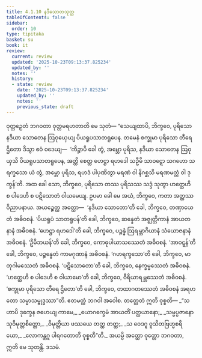 ```yaml
---
title: 4.1.10 နဒီသောတသုတ္တ
tableOfContents: false
sidebar:
  order: 10
type: tipitaka
basket: su
book: it
review:
  current: review
  updated: '2025-10-23T09:13:37.825234'
  updated_by: ''
  notes: ''
  history:
  - state: review
    date: '2025-10-23T09:13:37.825234'
    updated_by: ''
    notes: ''
    previous_state: draft
---
```



<ReviewStatus review={frontmatter.review} showDetails={true} />

<HypothesisAnnotation frontmatter={frontmatter} />

<DynamicBreadcrumb />

<Division number="109" book="it" e="ch" v="18" p="271">

<Paragraph number="792" book="it">
ဝုတ္တဉှေတံ ဘဂဝတာ ဝုတ္တမရဟတာတိ မေ သုတံ—
</Paragraph>

<Paragraph number="793" book="it">
“သေယျထာပိ, ဘိက္ခဝေ, ပုရိသော နဒိယာ သောတေန ဩဝုယှေယျ ပိယရူပသာတရူပေန. တမေနံ စက္ခုမာ ပုရိသော တီရေ ဌိတော ဒိသွာ ဧဝံ ဝဒေယျ—  ‘ကိဉ္စာပိ ခေါ တွံ, အမ္ဘော ပုရိသ, နဒိယာ သောတေန ဩဝုယှသိ ပိယရူပသာတရူပေန, အတ္ထိ စေတ္ထ ဟေဋ္ဌာ ရဟဒေါ သဦမိ သာဝဋ္ဋော သဂဟော သရက္ခသော ယံ တွံ, အမ္ဘော ပုရိသ, ရဟဒံ ပါပုဏိတွာ မရဏံ ဝါ နိဂစ္ဆသိ မရဏမတ္တံ ဝါ ဒုက္ခန်’တိ. အထ ခေါ သော, ဘိက္ခဝေ, ပုရိသော တဿ ပုရိသဿ သဒ္ဒံ သုတွာ ဟတ္ထေဟိ စ ပါဒေဟိ စ ပဋိသောတံ ဝါယမေယျ.
</Paragraph>

<Paragraph number="794" book="it">
ဥပမာ ခေါ မေ အယံ, ဘိက္ခဝေ, ကတာ အတ္ထဿ ဝိညာပနာယ. အယဉ္စေတ္ထ အတ္ထော—  ‘နဒိယာ သောတော’တိ ခေါ, ဘိက္ခဝေ, တဏှာယေတံ အဓိဝစနံ.
</Paragraph>

<Paragraph number="795" book="it">
‘ပိယရူပံ သာတရူပန်’တိ ခေါ, ဘိက္ခဝေ, ဆန္နေတံ အဇ္ဈတ္တိကာနံ အာယတနာနံ အဓိဝစနံ.
</Paragraph>

<Paragraph number="796" book="it">
‘ဟေဋ္ဌာ ရဟဒေါ’တိ ခေါ, ဘိက္ခဝေ, ပဉ္စန္နံ ဩရမ္ဘာဂိယာနံ သံယောဇနာနံ အဓိဝစနံ.
</Paragraph>

<Paragraph number="797" book="it">
‘ဦမိဘယန်’တိ ခေါ, ဘိက္ခဝေ, ကောဓုပါယာသဿေတံ အဓိဝစနံ.
</Paragraph>

<Paragraph number="798" book="it">
‘အာဝဋ္ဋန်’တိ ခေါ, ဘိက္ခဝေ, ပဉ္စန္နေတံ ကာမဂုဏာနံ အဓိဝစနံ.
</Paragraph>

<Paragraph number="799" book="it">
‘ဂဟရက္ခသော’တိ ခေါ, ဘိက္ခဝေ, မာတုဂါမဿေတံ အဓိဝစနံ.
</Paragraph>

<Paragraph number="800" book="it">
‘ပဋိသောတော’တိ ခေါ, ဘိက္ခဝေ, နေက္ခမ္မဿေတံ အဓိဝစနံ.
</Paragraph>

<Paragraph number="801" book="it">
‘ဟတ္ထေဟိ စ ပါဒေဟိ စ ဝါယာမော’တိ ခေါ, ဘိက္ခဝေ, ဝီရိယာရမ္ဘဿေတံ အဓိဝစနံ.
</Paragraph>

<Paragraph number="802" book="it">
‘စက္ခုမာ ပုရိသော တီရေ ဌိတော’တိ ခေါ, ဘိက္ခဝေ, တထာဂတဿေတံ အဓိဝစနံ အရဟတော သမ္မာသမ္ဗုဒ္ဓဿာ”တိ. ဧတမတ္ထံ ဘဂဝါ အဝေါစ. တတ္ထေတံ ဣတိ ဝုစ္စတိ—
</Paragraph>

<Paragraph number="803" type="verses" book="it">
_“သဟာပိ ဒုက္ခေန ဇဟေယျ ကာမေ,_  
_ယောဂက္ခေမံ အာယတိံ ပတ္ထယာနော;_  
_သမ္မပ္ပဇာနော သုဝိမုတ္တစိတ္တော,_  
_ဝိမုတ္တိယာ ဖဿယေ တတ္ထ တတ္ထ;_  
_သ ဝေဒဂူ ဝူသိတဗြဟ္မစရိယော,_  
_လောကန္တဂူ ပါရဂတောတိ ဝုစ္စတီ”တိ._  

</Paragraph>

<Paragraph number="804" book="it">
အယမ္ပိ အတ္ထော ဝုတ္တော ဘဂဝတာ, ဣတိ မေ သုတန္တိ.

</Paragraph>
</Division>

<Paragraph number="805" type="center" book="it">
ဒသမံ.
</Paragraph>